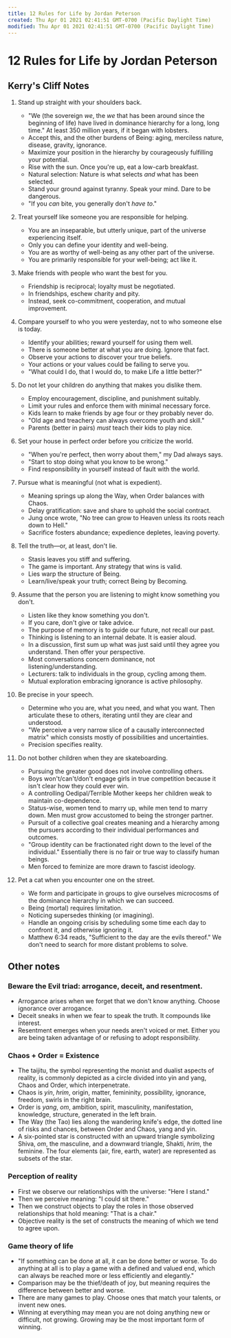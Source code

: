 ```yaml
---
title: 12 Rules for Life by Jordan Peterson
created: Thu Apr 01 2021 02:41:51 GMT-0700 (Pacific Daylight Time)
modified: Thu Apr 01 2021 02:41:51 GMT-0700 (Pacific Daylight Time)
---
```


# 12 Rules for Life by Jordan Peterson

## Kerry's Cliff Notes

1. Stand up straight with your shoulders back.

   - "We (the sovereign _we_, the _we_ that has been around since the beginning of life) have lived in dominance hierarchy for a long, long time." At least 350 million years, if it began with lobsters.
   - Accept this, and the other burdens of Being: aging, merciless nature, disease, gravity, ignorance.
   - Maximize your position in the hierarchy by courageously fulfilling your potential.
   - Rise with the sun. Once you're up, eat a low-carb breakfast.
   - Natural selection: Nature is what selects _and_ what has been selected.
   - Stand your ground against tyranny. Speak your mind. Dare to be dangerous.
   - "If you _can_ bite, you generally don't _have to_."

2. Treat yourself like someone you are responsible for helping.

   - You are an inseparable, but utterly unique, part of the universe experiencing itself.
   - Only you can define your identity and well-being.
   - You are as worthy of well-being as any other part of the universe.
   - You are primarily responsible for your well-being; act like it.

3. Make friends with people who want the best for you.

   - Friendship is reciprocal; loyalty must be negotiated.
   - In friendships, eschew charity and pity.
   - Instead, seek co-commitment, cooperation, and mutual improvement.

4. Compare yourself to who you were yesterday, not to who someone else is today.

   - Identify your abilities; reward yourself for using them well.
   - There is someone better at what you are doing. Ignore that fact.
   - Observe your actions to discover your true beliefs.
   - Your actions or your values could be failing to serve you.
   - "What could I do, that I would do, to make Life a little better?"

5. Do not let your children do anything that makes you dislike them.

   - Employ encouragement, discipline, and punishment suitably.
   - Limit your rules and enforce them with minimal necessary force.
   - Kids learn to make friends by age four or they probably never do.
   - "Old age and treachery can always overcome youth and skill."
   - Parents (better in pairs) _must_ teach their kids to play nice.

6. Set your house in perfect order before you criticize the world.

   - "When you're perfect, then worry about them," my Dad always says.
   - "Start to stop doing what you know to be wrong."
   - Find responsibility in yourself instead of fault with the world.

7. Pursue what is meaningful (not what is expedient).

   - Meaning springs up along the Way, when Order balances with Chaos.
   - Delay gratification: save and share to uphold the social contract.
   - Jung once wrote, "No tree can grow to Heaven unless its roots reach down to Hell."
   - Sacrifice fosters abundance; expedience depletes, leaving poverty.

8. Tell the truth—or, at least, don't lie.

   - Stasis leaves you stiff and suffering.
   - The game is important. Any strategy that wins is valid.
   - Lies warp the structure of Being.
   - Learn/live/speak your truth; correct Being by Becoming.

9. Assume that the person you are listening to might know something you don't.

   - Listen like they know something you don't.
   - If you care, don't give or take advice.
   - The purpose of memory is to guide our future, not recall our past.
   - Thinking is listening to an internal debate. It is easier aloud.
   - In a discussion, first sum up what was just said until they agree you understand. Then offer your perspective.
   - Most conversations concern dominance, not listening/understanding.
   - Lecturers: talk to individuals in the group, cycling among them.
   - Mutual exploration embracing ignorance is active philosophy.

10. Be precise in your speech.

    - Determine who you are, what you need, and what you want. Then articulate these to others, iterating until they are clear and understood.
    - "We perceive a very narrow slice of a causally interconnected matrix" which consists mostly of possibilities and uncertainties.
    - Precision specifies reality.

11. Do not bother children when they are skateboarding.

    - Pursuing the greater good does not involve controlling others.
    - Boys won't/can't/don't engage girls in true competition because it isn't clear how they could ever win.
    - A controlling Oedipal/Terrible Mother keeps her children weak to maintain co-dependence.
    - Status-wise, women tend to marry up, while men tend to marry down. Men must grow accustomed to being the stronger partner.
    - Pursuit of a collective goal creates meaning and a hierarchy among the pursuers according to their individual performances and outcomes.
    - "Group identity can be fractionated right down to the level of the individual." Essentially there is no fair or true way to classify human beings.
    - Men forced to feminize are more drawn to fascist ideology.

12. Pet a cat when you encounter one on the street.
    - We form and participate in groups to give ourselves microcosms of the dominance hierarchy in which we can succeed.
    - Being (mortal) requires limitation.
    - Noticing supersedes thinking (or imagining).
    - Handle an ongoing crisis by scheduling some time each day to confront it, and otherwise ignoring it.
    - Matthew 6:34 reads, "Sufficient to the day are the evils thereof." We don't need to search for more distant problems to solve.

## Other notes

### Beware the Evil triad: arrogance, deceit, and resentment.

- Arrogance arises when we forget that we don't know anything. Choose ignorance over arrogance.
- Deceit sneaks in when we fear to speak the truth. It compounds like interest.
- Resentment emerges when your needs aren't voiced or met. Either you are being taken advantage of or refusing to adopt responsibility.

### Chaos + Order = Existence

- The taijitu, the symbol representing the monist and dualist aspects of reality, is commonly depicted as a circle divided into yin and yang, Chaos and Order, which interpenetrate.
- Chaos is _yin_, _hrim_, origin, matter, femininity, possibility, ignorance, freedom, swirls in the right brain.
- Order is _yang_, _om_, ambition, spirit, masculinity, manifestation, knowledge, structure, generated in the left brain.
- The Way (the Tao) lies along the wandering knife's edge, the dotted line of risks and chances, between Order and Chaos, yang and yin.
- A six-pointed star is constructed with an upward triangle symbolizing Shiva, _om_, the masculine, and a downward triangle, Shakti, _hrim_, the feminine. The four elements (air, fire, earth, water) are represented as subsets of the star.

### Perception of reality

- First we observe our relationships with the universe: "Here I stand."
- Then we perceive meaning: "I could sit there."
- Then we construct objects to play the roles in those observed relationships that hold meaning: "That is a chair."
- Objective reality is the set of constructs the meaning of which we tend to agree upon.

### Game theory of life

- "If something can be done at all, it can be done better or worse. To do anything at all is to play a game with a defined and valued end, which can always be reached more or less efficiently and elegantly."
- Comparison may be the thief/death of joy, but meaning requires the difference between better and worse.
- There are many games to play. Choose ones that match your talents, or invent new ones.
- Winning at everything may mean you are not doing anything new or difficult, not growing. Growing may be the most important form of winning.
